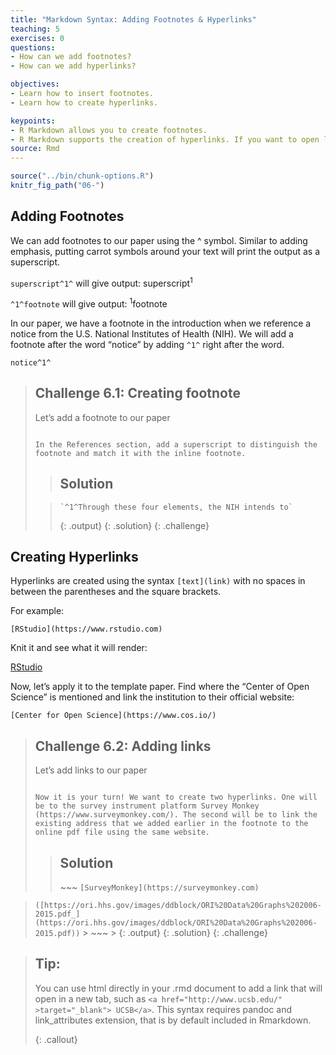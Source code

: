 ```yaml
---
title: "Markdown Syntax: Adding Footnotes & Hyperlinks"
teaching: 5
exercises: 0
questions:
- How can we add footnotes?
- How can we add hyperlinks?

objectives:
- Learn how to insert footnotes.
- Learn how to create hyperlinks.

keypoints:
- R Markdown allows you to create footnotes.
- R Markdown supports the creation of hyperlinks. If you want to open links on new tabs you will have to use html.
source: Rmd
---
```

```r
source("../bin/chunk-options.R")
knitr_fig_path("06-")
```

## Adding Footnotes

We can add footnotes to our paper using the ^ symbol. Similar to adding emphasis, putting carrot symbols around your text will print the output as a superscript. 

`superscript^1^` will give output: superscript^1^

`^1^footnote` will give output: ^1^footnote

In our paper, we have a footnote in the introduction when we reference a notice from the U.S. National Institutes of Health (NIH). We will add a footnote after the word “notice” by adding `^1^` right after the word. 

`notice^1^`

> ## Challenge 6.1: Creating footnote 
>
>Let's add a footnote to our paper
>
> ~~~
>
> In the References section, add a superscript to distinguish the footnote and match it with the inline footnote.  
> ~~~
>
> > ## Solution
> 
> > ~~~
> `^1^Through these four elements, the NIH intends to`
> > ~~~
> > {: .output}
> {: .solution}
{: .challenge}


## Creating Hyperlinks

Hyperlinks are created using the syntax `[text](link)` with no spaces in between the parentheses and the square brackets.

For example:

`[RStudio](https://www.rstudio.com)`

Knit it and see what it will render:


[RStudio](https://www.rstudio.com)

Now, let’s apply it to the template paper. Find where the “Center of Open Science” is mentioned and link the institution to their official website:

`[Center for Open Science](https://www.cos.io/)` 


> ## Challenge 6.2: Adding links 
>
>Let's add links to our paper
>
> ~~~
>
> Now it is your turn! We want to create two hyperlinks. One will be to the survey instrument platform Survey Monkey (https://www.surveymonkey.com/). The second will be to link the existing address that we added earlier in the footnote to the online pdf file using the same website. 
> ~~~
>
> > ## Solution
> > ~~~
> `[SurveyMonkey](https://surveymonkey.com)`

>`([https://ori.hhs.gov/images/ddblock/ORI%20Data%20Graphs%202006-2015.pdf_](https://ori.hhs.gov/images/ddblock/ORI%20Data%20Graphs%202006-2015.pdf))`
> > ~~~
> > {: .output}
> {: .solution}
{: .challenge}


> ## Tip: 
>You can use html directly in your .rmd document to add a link that will open in a new tab, such as `<a href="http://www.ucsb.edu/" >target="_blank"> UCSB</a>`. This syntax requires pandoc and link_attributes extension, that is by default included in Rmarkdown.
>
{: .callout}